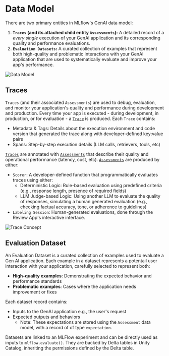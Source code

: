 # Data Model

There are two primary entities in MLflow's GenAI data model:
1. **`Traces` (and its attached child entity `Assessments`):** A detailed record of a *every single* execution of your GenAI application and its corresponding quality and performance evaluations.
2. **`Evaluation Datasets`:** A curated collection of examples that represent both high-quality and problematic interactions with your GenAI application that are used to systematically evaluate and improve your app's performance.


![Data Model](/images/genai/data-model.png)

## Traces

`Traces` (and their associated `Assessments`) are used to debug, evaluation, and monitor your application's quality and performance during development and production.  Every time your app is executed - during development, in production, or for evaluation - a [`Trace`](trace) is produced.    Each `Trace` contains:
- Metadata & Tags: Details about the execution environment and code version that generated the trace along with developer-defined key:value pairs 
- Spans: Step-by-step execution details (LLM calls, retrievers, tools, etc)

[`Traces`](trace) are annotated with [`Assessments`](trace/assessment) that describe their quality and operational performance (latency, cost, etc).  [`Assessments`](assessment) are produced by either:
* `Scorer`: A developer-defined function that programmatically evaluates traces using either:
  - Deterministic Logic: Rule-based evaluation using predefined criteria (e.g., response length, presence of required fields)
  - LLM Judge-based Logic: Using another LLM to evaluate the quality of responses, simulating a human generated evaluation (e.g., checking factual accuracy, tone, or adherence to guidelines)
* `Labeling Session`: Human-generated evaluations, done through the Review App's interactive interface.

![Trace Concept](/images/genai/trace-overview.png)

## Evaluation Dataset

An Evaluation Dataset is a curated collection of examples used to evaluate a Gen AI application. Each example in a dataset represents a potentail user interaction with your application, carefully selected to represent both:

- **High-quality examples**: Demonstrating the expected behavior and performance standards
- **Problematic examples**: Cases where the application needs improvement or fixes

Each dataset record contains:
- Inputs to the GenAI application e.g., the user's request
- Expected outputs and behaviors
  - Note: These expectations are stored using the `Assessment` data model, with a record of of type `expectation`.


Datasets are linked to an MLFlow experiment and can be directly used as inputs to `mlflow.evaluate()`. They are backed by Delta tables in Unity Catalog, inheriting the permissions defined by the Delta table.

